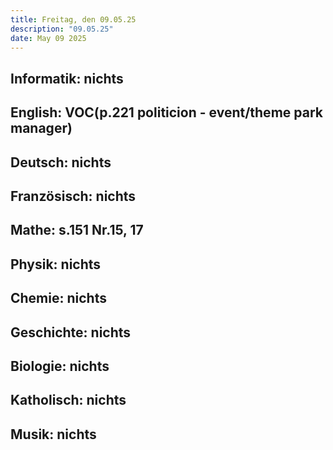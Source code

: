 ```yaml
---
title: Freitag, den 09.05.25
description: "09.05.25"
date: May 09 2025
---
```

## Informatik: nichts
## English: VOC(p.221 politicion - event/theme park manager)
## Deutsch: nichts
## Französisch: nichts
## Mathe: s.151 Nr.15, 17
## Physik: nichts
## Chemie: nichts
## Geschichte: nichts
## Biologie: nichts
## Katholisch: nichts
## Musik: nichts